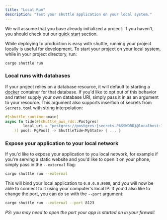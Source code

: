 ```yaml
---
title: "Local Run"
description: "Test your shuttle application on your local system."
---
```


We will assume that you have already initialized a project. If you haven't, you should
check out our [quick start](./quick-start) section.

While deploying to production is easy with shuttle, running your project locally is
useful for development. To start your project on your local system, while in your
project directory, run:

```bash
cargo shuttle run
```

### Local runs with databases

If your project relies on a database resource, it will default to starting a [docker](https://docs.docker.com/get-docker/) 
container for that database. If you'd like to opt out of this behavior and rather supply your own database
URI, simply pass it in as an argument to your resource. This argument also supports insertion of secrets from `Secrets.toml`
with string interpolation:

```rust
#[shuttle_runtime::main]
async fn tide(#[shuttle_aws_rds::Postgres(
        local_uri = "postgres://postgres:{secrets.PASSWORD}@localhost:16695/postgres"
    )] pool: PgPool) -> ShuttleTide<MyState> { ... }
```

### Expose your application to your local network

If you'd like to expose your application to you local network, for example if you're serving a static
website and you'd like to open it on your phone, simply pass in the `--external` flag:

```bash
cargo shuttle run --external
```

This will bind your local application to `0.0.0.0:8000`, and you will now be able to connect to it
using your computer's local IP. If you'd also like to change the port, you can do so with the `--port`
argument:


```bash
cargo shuttle run --external --port 8123
```

*PS: you may need to open the port your app is started on in your firewall.*
